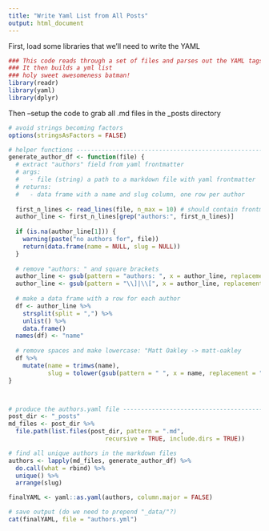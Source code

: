 ```yaml
---
title: "Write Yaml List from All Posts"
output: html_document
---
```


First, load some libraries that we'll need to write the YAML

```r
### This code reads through a set of files and parses out the YAML tags
### It then builds a yml list
### holy sweet awesomeness batman!
library(readr)
library(yaml)
library(dplyr)

```

Then --setup the code to grab all .md files in the _posts directory

```r
# avoid strings becoming factors
options(stringsAsFactors = FALSE)

# helper functions --------------------------------------------------------
generate_author_df <- function(file) {
  # extract "authors" field from yaml frontmatter
  # args:
  #   - file (string) a path to a markdown file with yaml frontmatter
  # returns:
  #   - data frame with a name and slug column, one row per author
  
  first_n_lines <- read_lines(file, n_max = 10) # should contain frontmatter
  author_line <- first_n_lines[grep("authors:", first_n_lines)]
  
  if (is.na(author_line[1])) {
    warning(paste("no authors for", file))
    return(data.frame(name = NULL, slug = NULL))
  }
  
  # remove "authors: " and square brackets
  author_line <- gsub(pattern = "authors: ", x = author_line, replacement = "" )
  author_line <- gsub(pattern = "\\]|\\[", x = author_line, replacement = "" )
  
  # make a data frame with a row for each author
  df <- author_line %>%
    strsplit(split = ",") %>%
    unlist() %>%
    data.frame() 
  names(df) <- "name"
  
  # remove spaces and make lowercase: "Matt Oakley -> matt-oakley
  df %>%
    mutate(name = trimws(name), 
           slug = tolower(gsub(pattern = " ", x = name, replacement = "-"))) 
}



# produce the authors.yaml file -----------------------------------------
post_dir <- "_posts"
md_files <- post_dir %>%
  file.path(list.files(post_dir, pattern = ".md", 
                           recursive = TRUE, include.dirs = TRUE))

# find all unique authors in the markdown files
authors <- lapply(md_files, generate_author_df) %>%
  do.call(what = rbind) %>%
  unique() %>%
  arrange(slug) 

finalYAML <- yaml::as.yaml(authors, column.major = FALSE)

# save output (do we need to prepend "_data/"?)
cat(finalYAML, file = "authors.yml")
```



